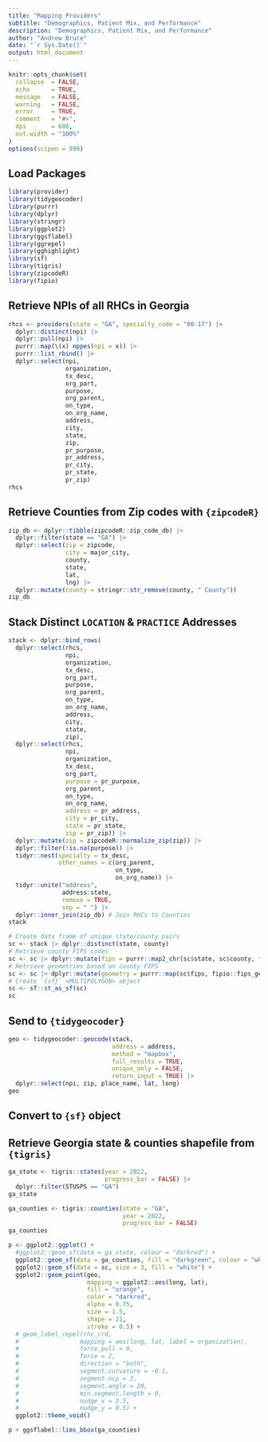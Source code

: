 ```yaml
---
title: "Mapping Providers"
subtitle: "Demographics, Patient Mix, and Performance"
description: "Demographics, Patient Mix, and Performance"
author: "Andrew Bruce"
date: "`r Sys.Date()`"
output: html_document
---
```


```r
knitr::opts_chunk$set(
  collapse  = FALSE,
  echo      = TRUE, 
  message   = FALSE, 
  warning   = FALSE,
  error     = TRUE,
  comment   = "#>",
  dpi       = 600, 
  out.width = "100%"
)
options(scipen = 999)
```


## Load Packages

```r
library(provider)
library(tidygeocoder)
library(purrr)
library(dplyr)
library(stringr)
library(ggplot2)
library(ggsflabel)
library(ggrepel)
library(gghighlight)
library(sf)
library(tigris)
library(zipcodeR)
library(fipio)
```


## Retrieve NPIs of all RHCs in Georgia

```r
rhcs <- providers(state = "GA", specialty_code = "00-17") |> 
  dplyr::distinct(npi) |> 
  dplyr::pull(npi) |> 
  purrr::map(\(x) nppes(npi = x)) |>
  purrr::list_rbind() |> 
  dplyr::select(npi,
                organization, 
                tx_desc,
                org_part,
                purpose,
                org_parent,
                on_type,
                on_org_name,
                address, 
                city, 
                state, 
                zip,
                pr_purpose, 
                pr_address, 
                pr_city, 
                pr_state, 
                pr_zip)
rhcs
```


## Retrieve Counties from Zip codes with `{zipcodeR}`

```r
zip_db <- dplyr::tibble(zipcodeR::zip_code_db) |> 
  dplyr::filter(state == "GA") |> 
  dplyr::select(zip = zipcode, 
                city = major_city, 
                county, 
                state, 
                lat, 
                lng) |> 
  dplyr::mutate(county = stringr::str_remove(county, " County"))
zip_db
```

## Stack Distinct `LOCATION` & `PRACTICE` Addresses

```r
stack <- dplyr::bind_rows(
  dplyr::select(rhcs, 
                npi,
                organization, 
                tx_desc,
                org_part,
                purpose,
                org_parent,
                on_type,
                on_org_name,
                address, 
                city, 
                state, 
                zip),
  dplyr::select(rhcs, 
                npi, 
                organization, 
                tx_desc,
                org_part,
                purpose = pr_purpose, 
                org_parent,
                on_type,
                on_org_name,
                address = pr_address, 
                city = pr_city, 
                state = pr_state, 
                zip = pr_zip)) |> 
  dplyr::mutate(zip = zipcodeR::normalize_zip(zip)) |> 
  dplyr::filter(!is.na(purpose)) |> 
  tidyr::nest(specialty = tx_desc, 
              other_names = c(org_parent, 
                              on_type, 
                              on_org_name)) |> 
  tidyr::unite("address", 
               address:state, 
               remove = TRUE, 
               sep = " ") |> 
  dplyr::inner_join(zip_db) # Join RHCs to Counties
stack
```



```r
# Create data frame of unique state/county pairs
sc <- stack |> dplyr::distinct(state, county)
# Retrieve county FIPS codes
sc <- sc |> dplyr::mutate(fips = purrr::map2_chr(sc$state, sc$county, fipio::as_fips))
# Retrieve geometries based on county FIPS
sc <- sc |> dplyr::mutate(geometry = purrr::map(sc$fips, fipio::fips_geometry)) |> tidyr::unnest(geometry)
# Create `{sf}` <MULTIPOLYGON> object
sc <- sf::st_as_sf(sc)
sc
```


## Send to `{tidygeocoder}`

```r
geo <- tidygeocoder::geocode(stack, 
                             address = address, 
                             method = "mapbox", 
                             full_results = TRUE, 
                             unique_only = FALSE, 
                             return_input = TRUE) |> 
  dplyr::select(npi, zip, place_name, lat, long)
geo
```



## Convert to `{sf}` object

## Retrieve Georgia state & counties shapefile from `{tigris}`

```r
ga_state <- tigris::states(year = 2022, 
                           progress_bar = FALSE) |> 
  dplyr::filter(STUSPS == "GA")
ga_state
```


```r
ga_counties <- tigris::counties(state = "GA", 
                                year = 2022, 
                                progress_bar = FALSE)  
ga_counties
```


```r
p <- ggplot2::ggplot() + 
  #ggplot2::geom_sf(data = ga_state, colour = "darkred") +
  ggplot2::geom_sf(data = ga_counties, fill = "darkgreen", colour = "white", alpha = 0.5) +
  ggplot2::geom_sf(data = sc, size = 3, fill = "white") +
  ggplot2::geom_point(geo, 
                      mapping = ggplot2::aes(long, lat), 
                      fill = "orange", 
                      color = "darkred", 
                      alpha = 0.75, 
                      size = 1.5, 
                      shape = 21, 
                      stroke = 0.5) +
  # geom_label_repel(rhc_crd, 
  #                 mapping = aes(long, lat, label = organization),
  #                 force_pull = 0,
  #                 force = 2,
  #                 direction = "both",
  #                 segment.curvature = -0.1, 
  #                 segment.ncp = 3, 
  #                 segment.angle = 20, 
  #                 min.segment.length = 0,
  #                 nudge_x = 2.5,
  #                 nudge_y = 0.5) +
  ggplot2::theme_void()

p + ggsflabel::lims_bbox(ga_counties)
```



